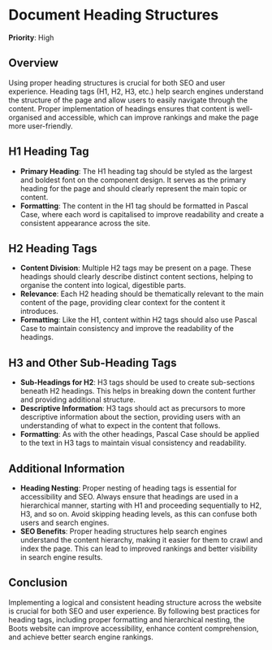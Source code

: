
# Document Heading Structures

**Priority**: High

## Overview

Using proper heading structures is crucial for both SEO and user experience. Heading tags (H1, H2, H3, etc.) help search engines understand the structure of the page and allow users to easily navigate through the content. Proper implementation of headings ensures that content is well-organised and accessible, which can improve rankings and make the page more user-friendly.

## H1 Heading Tag

- **Primary Heading**: The H1 heading tag should be styled as the largest and boldest font on the component design. It serves as the primary heading for the page and should clearly represent the main topic or content.
- **Formatting**: The content in the H1 tag should be formatted in Pascal Case, where each word is capitalised to improve readability and create a consistent appearance across the site.

## H2 Heading Tags

- **Content Division**: Multiple H2 tags may be present on a page. These headings should clearly describe distinct content sections, helping to organise the content into logical, digestible parts.
- **Relevance**: Each H2 heading should be thematically relevant to the main content of the page, providing clear context for the content it introduces.
- **Formatting**: Like the H1, content within H2 tags should also use Pascal Case to maintain consistency and improve the readability of the headings.

## H3 and Other Sub-Heading Tags

- **Sub-Headings for H2**: H3 tags should be used to create sub-sections beneath H2 headings. This helps in breaking down the content further and providing additional structure.
- **Descriptive Information**: H3 tags should act as precursors to more descriptive information about the section, providing users with an understanding of what to expect in the content that follows.
- **Formatting**: As with the other headings, Pascal Case should be applied to the text in H3 tags to maintain visual consistency and readability.

## Additional Information

- **Heading Nesting**: Proper nesting of heading tags is essential for accessibility and SEO. Always ensure that headings are used in a hierarchical manner, starting with H1 and proceeding sequentially to H2, H3, and so on. Avoid skipping heading levels, as this can confuse both users and search engines.
- **SEO Benefits**: Proper heading structures help search engines understand the content hierarchy, making it easier for them to crawl and index the page. This can lead to improved rankings and better visibility in search engine results.

## Conclusion

Implementing a logical and consistent heading structure across the website is crucial for both SEO and user experience. By following best practices for heading tags, including proper formatting and hierarchical nesting, the Boots website can improve accessibility, enhance content comprehension, and achieve better search engine rankings.
